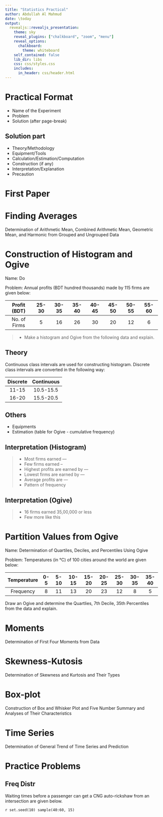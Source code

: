 ```yaml
---
title: "Statistics Practical"
author: Abdullah Al Mahmud
date: \today
output: 
  revealjs::revealjs_presentation:
    theme: sky
    reveal_plugins: ["chalkboard", "zoom", "menu"]
    reveal_options:
      chalkboard:
        theme: whiteboard
    self_contained: false
    lib_dir: libs
    css: css/styles.css
    includes:
      in_header: css/header.html
---
```


# Practical Format

- Name of the Experiment
- Problem
- Solution (after page-break)

## Solution part

- Theory/Methodology
- Equipment/Tools
- Calculation/Estimation/Computation
- Construction (if any)
- Interpretation/Explanation
- Precaution

# First Paper

# Finding Averages

Determination of Arithmetic Mean, Combined Arithmetic Mean, Geometric Mean, and Harmonic from Grouped and Ungrouped Data

# Construction of Histogram and Ogive

Name: Do

Problem: Annual profits (BDT hundred thousands) made by 115 firms are given below:

| Profit (BDT) | 25-30 | 30-35 | 35-40 | 40-45 | 45-50 | 50-55 | 55-60 |
|:------------:|:-----:|:-----:|:-----:|:-----:|:-----:|:-----:|:-----:|
| No. of Firms |   5   |   16  |   26  |   30  |   20  |   12  |   6   |

> - Make a histogram and Ogive from the following data and explain.

## Theory

Continuous class intervals are used for constructing histogram. Discrete class intervals are converted in the following way:

| Discrete | Continuous |
|:--------:|:----------:|
|   11-15  |  10.5-15.5 |
|   16-20  |  15.5-20.5 |

## Others

- Equipments
- Estimation (table for Ogive - cumulative frequency)

## Interpretation (Histogram)

> - Most firms earned ---
> - Few firms earned --
> - Highest profits are earned by ---
> - Lowest firms are earned by ---
> - Average profits are ---
> - Pattern of frequency 

## Interpretation (Ogive)

> - 16 firms earned 35,00,000 or less 
> - Few more like this

# Partition Values from Ogive

Name: Determination of Quartiles, Deciles, and Percentiles Using Ogive

Problem: Temperatures (in °C) of 100 cities around the world are given below:

| Temperature | 0-5 | 5-10 | 10-15 | 15-20 | 20-25 | 25-30 | 30-35 | 35-40 |
|:-----------:|:---:|:----:|:-----:|:-----:|:-----:|:-----:|:-----:|:-----:|
|  Frequency  |  8  |  11  |   13  |   20  |   23  |   12  |   8   |   5   |

Draw an Ogive and determine the Quartlies, 7th Decile, 35th Percentiles from the data and explain. 

# Moments

Determination of First Four Moments from Data

# Skewness-Kutosis

Determination of Skewness and Kurtosis and Their Types

# Box-plot

Construction of Box and Whisker Plot and Five Number Summary and Analyses of Their Characteristics

# Time Series

Determination of General Trend of Time Series and Prediction

# Practice Problems

## Freq Distr

Waiting times before a passenger can get a CNG auto-rickshaw from an intersection are given below. 

`r set.seed(10) sample(40:60, 15)`
